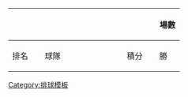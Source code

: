 {|class="{{#if:{{{sort|}}}|wikitable sortable|wikitable}}" style="text-align:center; font-size:90%"
!colspan=3|
!colspan=2|場數
!colspan=3|局數
!colspan=3|分數
|-
!width=50|排名
!width=150|球隊
!width=50|積分
!width=33|勝
!width=33|負
!width=33|勝
!width=33|負
!width=50|勝負比
!width=33|勝
!width=33|負
!width=50|勝負比
<noinclude>
|}
[[Category:排球模板]]
</noinclude>